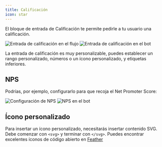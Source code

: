```yaml
---
title: Calificación
icon: star
---
```


El bloque de entrada de Calificación te permite pedirle a tu usuario una calificación.

<Tabs>
  <Tab title="Flujo">
    <Frame>
      <img
        src="/images/blocks/inputs/rating-flow.png"
        alt="Entrada de calificación en el flujo"
        className="rounded-lg"
      />
    </Frame>
  </Tab>
  <Tab title="Bot">
    <Frame>
      <img
        src="/images/blocks/inputs/rating-bot.png"
        alt="Entrada de calificación en el bot"
        className="rounded-lg"
      />
    </Frame>
  </Tab>
</Tabs>

La entrada de calificación es muy personalizable, puedes establecer un rango personalizado, números o un ícono personalizado, y etiquetas inferiores.

## NPS

Podrías, por ejemplo, configurarlo para que recoja el Net Promoter Score:

<Tabs>
  <Tab title="Flujo">
    <Frame style={{ maxWidth: '400px' }}>
      <img
        src="/images/blocks/inputs/nps-flow.png"
        alt="Configuración de NPS"
        className="rounded-lg w-12"
      />
    </Frame>
  </Tab>
  <Tab title="Bot">
    <Frame>
      <img
        src="/images/blocks/inputs/nps-bot.png"
        alt="NPS en el bot"
        className="rounded-lg"
      />
    </Frame>
  </Tab>
</Tabs>

## Ícono personalizado

Para insertar un ícono personalizado, necesitarás insertar contenido SVG. Debe comenzar con `<svg>` y terminar con `</svg>`. Puedes encontrar excelentes íconos de código abierto en [Feather](https://feathericons.com/)
